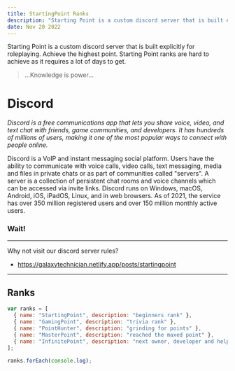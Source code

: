 ```yaml
---
title: StartingPoint Ranks
description: "Starting Point is a custom discord server that is built explicitly for roleplaying. Achieve the highest point."
date: Nov 20 2022
---
```

Starting Point is a custom discord server that is built explicitly for roleplaying. Achieve the highest point. Starting Point ranks are hard to achieve as it requires a lot of days to get.
> ...Knowledge is power...

# Discord
_Discord is a free communications app that lets you share voice, video, and text chat with friends, game communities, and developers. It has hundreds of millions of users, making it one of the most popular ways to connect with people online._

Discord is a VoIP and instant messaging social platform. Users have the ability to communicate with voice calls, video calls, text messaging, media and files in private chats or as part of communities called "servers". A server is a collection of persistent chat rooms and voice channels which can be accessed via invite links. Discord runs on Windows, macOS, Android, iOS, iPadOS, Linux, and in web browsers. As of 2021, the service has over 350 million registered users and over 150 million monthly active users.

### Wait!

---

Why not visit our discord server rules?
- https://galaxytechnician.netlify.app/posts/startingpoint

---

## Ranks

```js
var ranks = [
  { name: "StartingPoint", description: "beginners rank" },
  { name: "GamingPoint", description: "trivia rank" },
  { name: "PointHunter", description: "grinding for points" },
  { name: "MasterPoint", description: "reached the maxed point" },
  { name: "InfinitePoint", description: "next owner, developer and helper" }
]; 

ranks.forEach(console.log);
```
